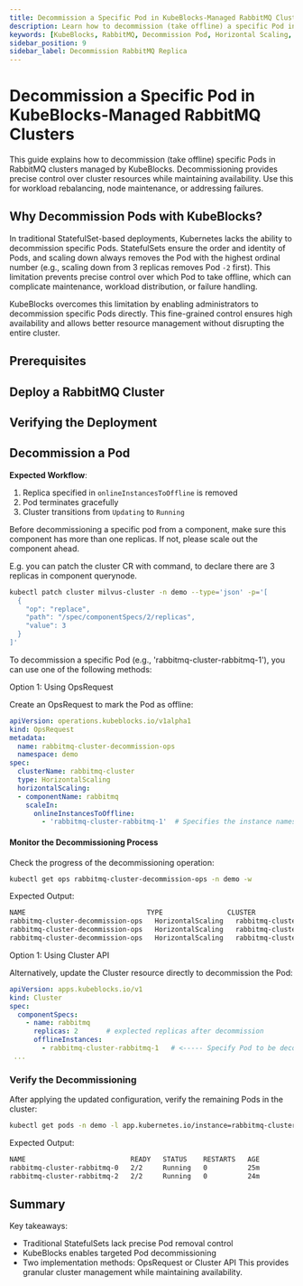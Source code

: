 ```yaml
---
title: Decommission a Specific Pod in KubeBlocks-Managed RabbitMQ Clusters
description: Learn how to decommission (take offline) a specific Pod in a RabbitMQ cluster managed by KubeBlocks.
keywords: [KubeBlocks, RabbitMQ, Decommission Pod, Horizontal Scaling, Kubernetes]
sidebar_position: 9
sidebar_label: Decommission RabbitMQ Replica
---
```





# Decommission a Specific Pod in KubeBlocks-Managed RabbitMQ Clusters

This guide explains how to decommission (take offline) specific Pods in RabbitMQ clusters managed by KubeBlocks. Decommissioning provides precise control over cluster resources while maintaining availability. Use this for workload rebalancing, node maintenance, or addressing failures.

## Why Decommission Pods with KubeBlocks?

In traditional StatefulSet-based deployments, Kubernetes lacks the ability to decommission specific Pods. StatefulSets ensure the order and identity of Pods, and scaling down always removes the Pod with the highest ordinal number (e.g., scaling down from 3 replicas removes Pod `-2` first). This limitation prevents precise control over which Pod to take offline, which can complicate maintenance, workload distribution, or failure handling.

KubeBlocks overcomes this limitation by enabling administrators to decommission specific Pods directly. This fine-grained control ensures high availability and allows better resource management without disrupting the entire cluster.

## Prerequisites


<Prerequisites />

## Deploy a RabbitMQ Cluster


<CreateCluster />

## Verifying the Deployment


<VerifyCluster />

## Decommission a Pod

**Expected Workflow**:

1. Replica specified in `onlineInstancesToOffline` is removed
2. Pod terminates gracefully
3. Cluster transitions from `Updating` to `Running`


Before decommissioning a specific pod from a component, make sure this component has more than one replicas.
If not, please scale out the component ahead.

E.g. you can patch the cluster CR with command, to declare there are 3 replicas in component querynode.

```bash
kubectl patch cluster milvus-cluster -n demo --type='json' -p='[
  {
    "op": "replace",
    "path": "/spec/componentSpecs/2/replicas",
    "value": 3
  }
]'
```


To decommission a specific Pod (e.g., 'rabbitmq-cluster-rabbitmq-1'), you can use one of the following methods:

<Tabs>

  <TabItem value="opsRequest" label="OpsRequest API" default>

  Option 1: Using OpsRequest

  Create an OpsRequest to mark the Pod as offline:

  ```yaml
  apiVersion: operations.kubeblocks.io/v1alpha1
  kind: OpsRequest
  metadata:
    name: rabbitmq-cluster-decommission-ops
    namespace: demo
  spec:
    clusterName: rabbitmq-cluster
    type: HorizontalScaling
    horizontalScaling:
    - componentName: rabbitmq
      scaleIn:
        onlineInstancesToOffline:
          - 'rabbitmq-cluster-rabbitmq-1'  # Specifies the instance names that need to be taken offline
  ```

  #### Monitor the Decommissioning Process
  Check the progress of the decommissioning operation:

  ```bash
  kubectl get ops rabbitmq-cluster-decommission-ops -n demo -w
  ```
  Expected Output:

  ```bash
NAME                              TYPE                CLUSTER          STATUS    PROGRESS   AGE
rabbitmq-cluster-decommission-ops   HorizontalScaling   rabbitmq-cluster   Running   0/1        8s
rabbitmq-cluster-decommission-ops   HorizontalScaling   rabbitmq-cluster   Running   1/1        31s
rabbitmq-cluster-decommission-ops   HorizontalScaling   rabbitmq-cluster   Succeed   1/1        31s
  ```

  </TabItem>

  <TabItem value="ClusterAPI" label="Cluster API">

  Option 1: Using Cluster API

  Alternatively, update the Cluster resource directly to decommission the Pod:

  ```yaml
  apiVersion: apps.kubeblocks.io/v1
  kind: Cluster
  spec:
    componentSpecs:
      - name: rabbitmq
        replicas: 2       # explected replicas after decommission
        offlineInstances:
          - rabbitmq-cluster-rabbitmq-1   # <----- Specify Pod to be decommissioned
   ...
  ```
  </TabItem>

</Tabs>

### Verify the Decommissioning

After applying the updated configuration, verify the remaining Pods in the cluster:
```bash
kubectl get pods -n demo -l app.kubernetes.io/instance=rabbitmq-cluster
```

Expected Output:
```bash
NAME                          READY   STATUS    RESTARTS   AGE
rabbitmq-cluster-rabbitmq-0   2/2     Running   0          25m
rabbitmq-cluster-rabbitmq-2   2/2     Running   0          24m
```

## Summary
Key takeaways:
- Traditional StatefulSets lack precise Pod removal control
- KubeBlocks enables targeted Pod decommissioning
- Two implementation methods: OpsRequest or Cluster API
This provides granular cluster management while maintaining availability.